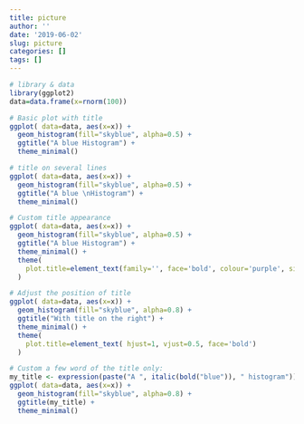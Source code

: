 ```yaml
---
title: picture
author: ''
date: '2019-06-02'
slug: picture
categories: []
tags: []
---
```

```r
# library & data
library(ggplot2)
data=data.frame(x=rnorm(100))

# Basic plot with title
ggplot( data=data, aes(x=x)) + 
  geom_histogram(fill="skyblue", alpha=0.5) +
  ggtitle("A blue Histogram") +
  theme_minimal()

# title on several lines
ggplot( data=data, aes(x=x)) + 
  geom_histogram(fill="skyblue", alpha=0.5) +
  ggtitle("A blue \nHistogram") +
  theme_minimal() 

# Custom title appearance
ggplot( data=data, aes(x=x)) + 
  geom_histogram(fill="skyblue", alpha=0.5) +
  ggtitle("A blue Histogram") +
  theme_minimal() +
  theme(
    plot.title=element_text(family='', face='bold', colour='purple', size=26)
  )

# Adjust the position of title
ggplot( data=data, aes(x=x)) + 
  geom_histogram(fill="skyblue", alpha=0.8) +
  ggtitle("With title on the right") +
  theme_minimal() +
  theme(
    plot.title=element_text( hjust=1, vjust=0.5, face='bold')
  )

# Custom a few word of the title only:
my_title <- expression(paste("A ", italic(bold("blue")), " histogram"))
ggplot( data=data, aes(x=x)) + 
  geom_histogram(fill="skyblue", alpha=0.8) +
  ggtitle(my_title) +
  theme_minimal()
```

